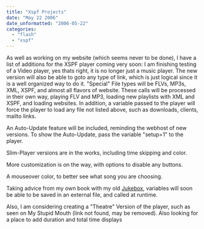 ```yaml
---
title: "Xspf Projects"
date: "May 22 2006"
date_unformatted: "2006-05-22"
categories: 
  - "flash"
  - "xspf"
---
```


As well as working on my website (which seems never to be done), I have a list of additions for the XSPF player coming very soon: I am finishing testing of a Video player, yes thats right, it is no longer just a music player. The new version will also be able to goto any type of link, which is just logical since it is a well organized way to do it. "Special" File types will be FLVs, MP3s, XML, XSPF, and almost all flavors of website. These calls will be processed in their own way, playing FLV and MP3, loading new playlists with XML and XSPF, and loading websites. In addition, a variable passed to the player will force the player to load any file not listed above, such as downloads, clients, mailto links.

An Auto-Update feature will be included, reminding the webhost of new versions. To show the Auto-Update, pass the variable "setup=1" to the player.

Slim-Player versions are in the works, including time skipping and color.

More customization is on the way, with options to disable any buttons.

A mouseover color, to better see what song you are choosing.

Taking advice from my own book with my old [Jukebox](http://lacymorrow.com/projects/xspf), variables will soon be able to be saved in an external file, and called at runtime.

Also, I am considering creating a "Theatre" Version of the player, such as seen on My Stupid Mouth (link not found, may be removed). Also looking for a place to add duration and total time displays
